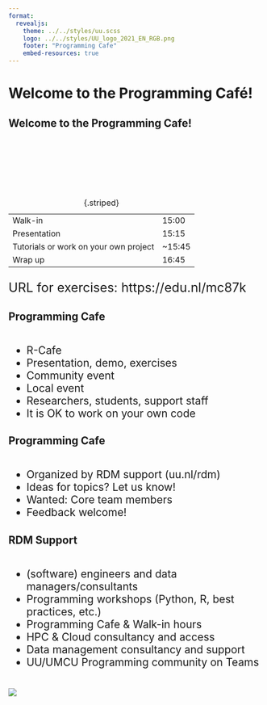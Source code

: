 ```yaml
--- 
format: 
  revealjs:
    theme: ../../styles/uu.scss
    logo: ../../styles/UU_logo_2021_EN_RGB.png
    footer: "Programming Cafe"
    embed-resources: true
---
```


# Welcome to the Programming Café! {data-background-color="#FFCD00"}

## Welcome to the Programming Cafe!

::: {style="text-align: left; margin-top: 2em; font-size: 1.8em"}

<br>
<br>

|    |    |
|------------------------------|-------------|
| Walk-in | 15:00 |
| Presentation | 15:15 |
| Tutorials or work on your own project | ~15:45 |
| Wrap up | 16:45 |

: {.striped}

URL for exercises: https://edu.nl/mc87k

:::

## Programming Cafe

::: {style="text-align: left; margin-top: 2em; font-size: 1.5em"}

-    R-Cafe
-    Presentation, demo, exercises
-    Community event
-    Local event
-    Researchers, students, support staff
-    It is OK to work on your own code

:::

## Programming Cafe

::: {style="text-align: left; margin-top: 2em; font-size: 1.5em"}

-    Organized by RDM support (uu.nl/rdm)
-    Ideas for topics? Let us know!
-    Wanted: Core team members
-    Feedback welcome! 

:::

## RDM Support

::: {style="text-align: left; margin-top: 2em; font-size: 1.5em"}
-    (software) engineers and data managers/consultants
-    Programming workshops (Python, R, best practices, etc.)
-    Programming Cafe & Walk-in hours
-    HPC & Cloud consultancy and access
-    Data management consultancy and support
-    UU/UMCU Programming community on Teams
:::

# {data-background-color="#FFCD00"}

![](../../styles/UU_logo_2021_EN_RGB_payoff.png)
